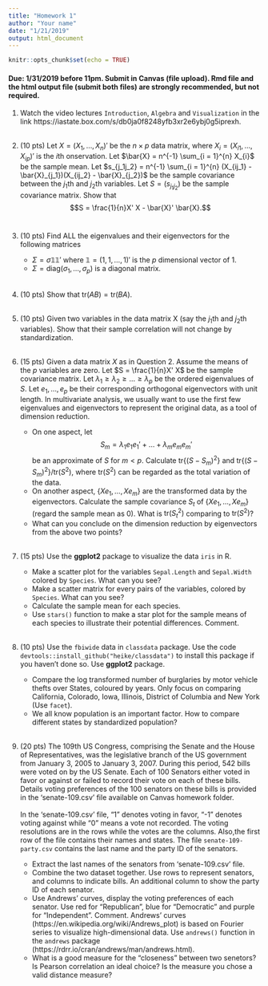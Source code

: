 ```yaml
---
title: "Homework 1"
author: "Your name"
date: "1/21/2019"
output: html_document
---
```


```r
knitr::opts_chunk$set(echo = TRUE)
```

#### Due: 1/31/2019 before 11pm. Submit in Canvas (file upload). Rmd file and the html output file (submit both files) are strongly recommended, but not required.

1. Watch the video lectures `Introduction`, `Algebra` and `Visualization` in the link https://iastate.box.com/s/db0ja0f8248yfb3xr2e6ybj0g5iprexh. 
<br> <br>

2. (10 pts) Let $X = (X_{1}, \ldots, X_{n})'$ be the $n \times p$ data matrix, where $X_{i} = (X_{i1}, \ldots, X_{ip})'$ is the $i$th onservation. Let $\bar{X} = n^{-1} \sum_{i = 1}^{n} X_{i}$ be the sample mean. Let $s_{j_1j_2} = n^{-1} \sum_{i = 1}^{n} (X_{ij_1} - \bar{X}_{j_1})(X_{ij_2} - \bar{X}_{j_2})$ be the sample covariance between the $j_1$th and $j_2$th variables. Let $S = (s_{j_1j_2})$ be the sample covariance matrix.
Show that $$S = \frac{1}{n}X' X - \bar{X}' \bar{X}.$$
<br>

3. (10 pts) Find ALL the eigenvalues and their eigenvectors for the following matrices

    - $\Sigma = \sigma \mathbb{1} \mathbb{1}'$ where $\mathbb{1} = (1, 1, \ldots, 1)'$ is the $p$ dimensional vector of 1.
    - $\Sigma = \mbox{diag}(\sigma_{1}, \ldots, \sigma_{p})$ is a diagonal matrix. 
 <br> <br>

4. (10 pts) Show that $\mbox{tr}(AB) = \mbox{tr}(BA)$. 
<br> <br>

5. (10 pts) Given two variables in the data matrix X (say the $j_1$th and $j_2$th variables). Show that their sample correlation will not change by standardization.
<br> <br>

6. (15 pts) Given a data matrix $X$ as in Question 2. Assume the means of the $p$ variables are zero. Let $S = \frac{1}{n}X' X$ be the sample covariance matrix. Let $\lambda_{1} \geq \lambda_{2} \geq \ldots \geq \lambda_{p}$ be the ordered eigenvalues of $S$. Let $e_{1}, \ldots, e_{p}$ be their corresponding orthogonal eigenvectors with unit length.
In multivariate analysis, we usually want to use the first few eigenvalues and eigenvectors to represent the original data, as a tool of dimension reduction. 

    - On one aspect, let $$S_{m} = \lambda_{1}e_{1}e_{1}' + \ldots + \lambda_{m}e_{m}e_{m}'$$ be an approximate of $S$ for $m < p$. Calculate $\mbox{tr}\{(S - S_{m})^{2}\}$ and $\mbox{tr}\{(S - S_{m})^{2}\} / \mbox{tr}(S^{2})$, where $\mbox{tr}(S^{2})$ can be regarded as the total variation of the data.
    - On another aspect, $\{Xe_{1}, \ldots, Xe_{m}\}$ are the transformed data by the eigenvectors. Calculate the sample covariance $S_{t}$ of $\{Xe_{1}, \ldots, Xe_{m}\}$ (regard the sample mean as 0). What is $\mbox{tr}(S_{t}^{2})$ comparing to $\mbox{tr}(S^{2})$?
    - What can you conclude on the dimension reduction by eigenvectors from the above two points?
<br> <br>

7. (15 pts) Use the **ggplot2** package to visualize the data `iris` in R.

    - Make a scatter plot for the variables `Sepal.Length` and `Sepal.Width` colored by `Species`. What can you see?
    - Make a scatter matrix for every pairs of the variables, colored by `Species`. What can you see?
    - Calculate the sample mean for each species.
    - Use `stars()` function to make a star plot for the sample means of each species to illustrate their potential differences. Comment.
<br> <br>

8. (10 pts) Use the `fbiwide` data in `classdata` package. Use the code `devtools::install_github("heike/classdata")` to install this package if you haven't done so. Use **ggplot2** package.
    
    - Compare the log transformed number of burglaries by motor vehicle thefts over States, coloured by years. Only focus on comparing California, Colorado, Iowa, Illinois, District of Columbia and New York (Use `facet`).
    - We all know population is an important factor. How to compare different states by standardized population?
<br> <br>

9. (20 pts) The 109th US Congress, comprising the Senate and the House of Representatives, was the legislative branch of the US government from January 3, 2005 to January 3, 2007. During this period, 542 bills were voted on by the US Senate. Each of 100 Senators either voted in favor or against or failed to record their vote on each of these bills. Details voting preferences of the 100 senators on these bills is provided in the 'senate-109.csv' file available on Canvas homework folder.
<br> <br>
In the 'senate-109.csv' file, "1" denotes voting in favor, "-1" denotes voting against while "0" means a vote not recorded. The voting resolutions are in the rows while the votes are the columns. Also,the first row of the file contains their names and states. The file `senate-109-party.csv` contains the last name and the party ID of the senators.

   - Extract the last names of the senators from 'senate-109.csv' file. 
   - Combine the two dataset together. Use rows to represent senators, and columns to indicate bills. An additional column to show the party ID of each senator.
   - Use Andrews’ curves, display the voting preferences of each senator. Use red for “Republican”, blue for “Democratic” and purple for “Independent”. Comment. Andrews’ curves (https://en.wikipedia.org/wiki/Andrews_plot) is based on Fourier series to visualize high-dimensional data. Use `andrews()` function in the `andrews` package (https://rdrr.io/cran/andrews/man/andrews.html).
   - What is a good measure for the "closeness" between two senetors? Is Pearson correlation an ideal choice? Is the measure you chose a valid distance measure?
   
   